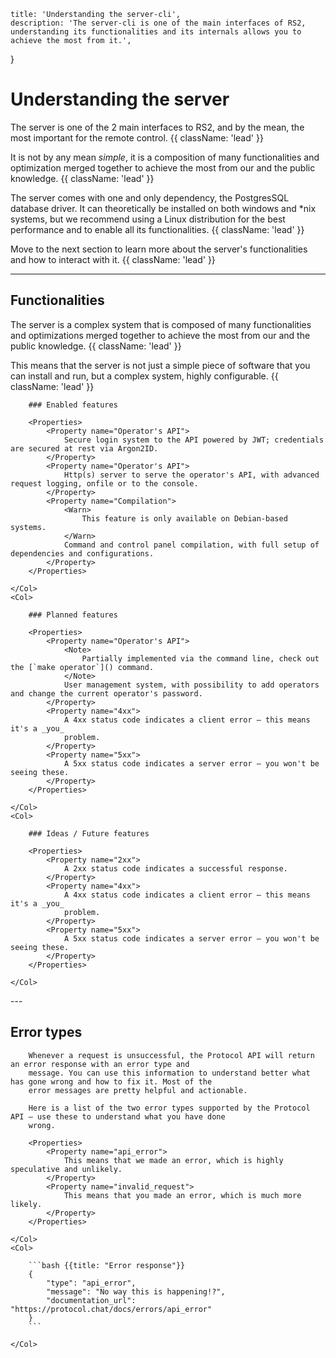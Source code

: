     title: 'Understanding the server-cli',
    description: 'The server-cli is one of the main interfaces of RS2, understanding its functionalities and its internals allows you to achieve the most from it.',
}

# Understanding the server

The server is one of the 2 main interfaces to RS2, and by the mean, the most important for the remote control. {{ className: 'lead' }}

It is not by any mean _simple_, it is a composition of many functionalities and optimization merged together to achieve
the most from our and the public knowledge. {{ className: 'lead' }}

The server comes with one and only dependency, the PostgresSQL database driver. It can theoretically be installed on
both windows and *nix systems, but we recommend using a Linux distribution for the best performance and to enable all its
functionalities. {{ className: 'lead' }}

Move to the next section to learn more about the server's functionalities and how to interact with it. {{ className: 'lead' }}

---

## Functionalities

The server is a complex system that is composed of many functionalities and optimizations merged together to achieve the
most from our and the public knowledge. {{ className: 'lead' }}

This means that the server is not just a simple piece of software that you can install and run, but a complex system,
highly configurable. {{ className: 'lead' }}

<Row>
    <Col>

        ### Enabled features

        <Properties>
            <Property name="Operator's API">
                Secure login system to the API powered by JWT; credentials are secured at rest via Argon2ID.
            </Property>
            <Property name="Operator's API">
                Http(s) server to serve the operator's API, with advanced request logging, onfile or to the console.
            </Property>
            <Property name="Compilation">
                <Warn>
                    This feature is only available on Debian-based systems.
                </Warn>
                Command and control panel compilation, with full setup of dependencies and configurations.
            </Property>
        </Properties>

    </Col>
    <Col>

        ### Planned features

        <Properties>
            <Property name="Operator's API">
                <Note>
                    Partially implemented via the command line, check out the [`make operator`]() command.
                </Note>
                User management system, with possibility to add operators and change the current operator's password.
            </Property>
            <Property name="4xx">
                A 4xx status code indicates a client error — this means it's a _you_
                problem.
            </Property>
            <Property name="5xx">
                A 5xx status code indicates a server error — you won't be seeing these.
            </Property>
        </Properties>

    </Col>
    <Col>

        ### Ideas / Future features

        <Properties>
            <Property name="2xx">
                A 2xx status code indicates a successful response.
            </Property>
            <Property name="4xx">
                A 4xx status code indicates a client error — this means it's a _you_
                problem.
            </Property>
            <Property name="5xx">
                A 5xx status code indicates a server error — you won't be seeing these.
            </Property>
        </Properties>

    </Col>
</Row>
---

## Error types

<Row>
    <Col>

        Whenever a request is unsuccessful, the Protocol API will return an error response with an error type and
        message. You can use this information to understand better what has gone wrong and how to fix it. Most of the
        error messages are pretty helpful and actionable.

        Here is a list of the two error types supported by the Protocol API — use these to understand what you have done
        wrong.

        <Properties>
            <Property name="api_error">
                This means that we made an error, which is highly speculative and unlikely.
            </Property>
            <Property name="invalid_request">
                This means that you made an error, which is much more likely.
            </Property>
        </Properties>

    </Col>
    <Col>

        ```bash {{title: "Error response"}}
        {
            "type": "api_error",
            "message": "No way this is happening!?",
            "documentation_url": "https://protocol.chat/docs/errors/api_error"
        }
        ```

    </Col>
</Row>
